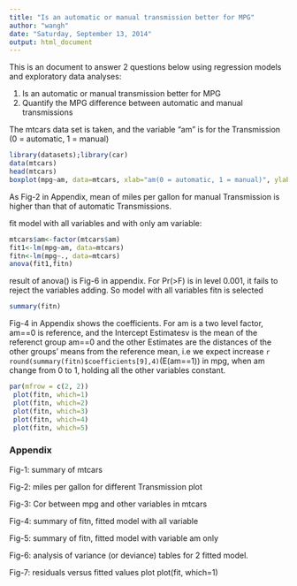 ```yaml
---
title: "Is an automatic or manual transmission better for MPG"
author: "wangh"
date: "Saturday, September 13, 2014"
output: html_document
---
```


This is an document to answer 2 questions below using regression models and exploratory data analyses: 

1. Is an automatic or manual transmission better for MPG
2. Quantify the MPG difference between automatic and manual transmissions

The mtcars data set is taken, and the variable "am" is for the Transmission (0 = automatic, 1 = manual)
```r
library(datasets);library(car)
data(mtcars)
head(mtcars)
boxplot(mpg~am, data=mtcars, xlab="am(0 = automatic, 1 = manual)", ylab="mpg(Miles/(US) gallon")
```
As Fig-2 in Appendix, mean of miles per gallon for manual Transmission is higher than that of automatic Transmissions.

fit model with all variables and with only am variable:
```r
mtcars$am<-factor(mtcars$am)
fit1<-lm(mpg~am, data=mtcars)
fitn<-lm(mpg~., data=mtcars)
anova(fit1,fitn)
```
result of anova() is Fig-6 in appendix. For Pr(>F) is in level 0.001, it fails to reject the variables adding. So model with all variables fitn is selected

```r
summary(fitn)
```
Fig-4 in Appendix shows the coefficients. For am is a two level factor, am==0 is reference, and the Intercept Estimatesv is the mean of the referenct group am==0 and the other Estimates are the distances of the other groups' means from the reference mean, i.e we expect increase `r round(summary(fitn)$coefficients[9],4)`(E(am==1)) in mpg, when am change from 0 to 1, holding all the other variables constant.
```r
par(mfrow = c(2, 2))
 plot(fitn, which=1)
 plot(fitn, which=2)
 plot(fitn, which=3)
 plot(fitn, which=4)
 plot(fitn, which=5)
```

### Appendix 
Fig-1: summary of mtcars

Fig-2: miles per gallon for different Transmission plot

Fig-3: Cor between mpg and other variables in mtcars

Fig-4: summary of fitn, fitted model with all variable

Fig-5: summary of fitn, fitted model with variable am only

Fig-6: analysis of variance (or deviance) tables for 2 fitted model.

Fig-7: residuals versus fitted values plot 
plot(fit, which=1)
